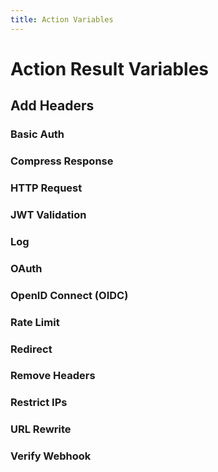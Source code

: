 ```yaml
---
title: Action Variables
---
```




# Action Result Variables

<VariablesActionDescription />

## Add Headers

<AddHeaders />

### Basic Auth

<BasicAuth />

### Compress Response

<CompressResponse />

### HTTP Request

<HTTPRequest />

### JWT Validation

<JwtValidation />

### Log

<Log />

### OAuth

<OAuth />

### OpenID Connect (OIDC)

<OIDC />

### Rate Limit

<RateLimit />

### Redirect

<Redirect />

### Remove Headers

<RemoveHeaders />

### Restrict IPs

<RestrictIPs />

### URL Rewrite

<UrlRewrite />

### Verify Webhook

<VerifyWebhook />
